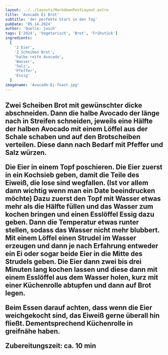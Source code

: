 ```yaml
---
layout: ../../layouts/MarkdownPostLayout.astro
title: 'Avocado Ei Brot'
subtitle: 'der perfekte Start in den Tag'
pubDate: '05.14.2024'
author: 'Quelle: jusch'
tags: ['2024', 'Vegetarisch', 'Brot', 'Frühstück']
ingredients:
  [
    '2 Eier',
    '2 Scheiben Brot',
    'halbe reife Avocado',
    'Wasser',
    'Salz',
    'Pfeffer',
    'Essig'
  ]
imagename: 'Avocado-Ei-Toast.jpg'
---
```



<H2 text="Zubereitung" />
Zwei Scheiben Brot mit gewünschter dicke abschneiden. Dann die halbe Avocado der länge nach in Streifen schneiden, jeweils eine Hälfte der halben Avocado
mit einem Löffel aus der Schale schaben und auf den Brotscheiben verteilen. Diese dann nach Bedarf mit Pfeffer und Salz würzen.

Die Eier in einem Topf poschieren.
Die Eier zuerst in ein Kochsieb geben, damit die Teile des Eiweiß, die lose sind wegfallen. (Ist vor allem dann wichtig wenn man ein Date beeindrucken möchte)
Dazu zuerst den Topf mit Wasser etwas mehr als die Hälfte füllen und das Wasser zum kochen bringen und einen Esslöffel Essig dazu geben. Dann die Temperatur etwas runter stellen, sodass das Wasser nicht mehr blubbert.
Mit einem Löffel einen Strudel im Wasser erzeugen und dann je nach Erfahrung entweder ein Ei oder sogar beide Eier in die Mitte des Strudels geben.
Die Eier dann zwei bis drei Minuten lang kochen lassen und diese dann mit einem Esslöffel aus dem Wasser holen, kurz mit einer Küchenrolle abtupfen und dann auf Brot legen.

Beim Essen darauf achten, dass wenn die Eier weichgekocht sind, das Eiweiß gerne überall hin fließt. Dementsprechend Küchenrolle in greifnähe haben.

Zubereitungszeit: ca. 10 min
